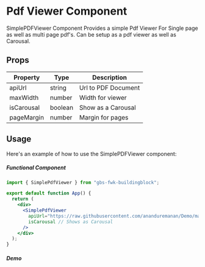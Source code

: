 # Pdf Viewer Component

SimplePDFViewer Component Provides a simple Pdf Viewer For Single page as well as multi page pdf's. Can be setup as a pdf viewer as well as Carousal.

## Props

| Property   | Type    | Description         |
| ---------- | ------- | ------------------- |
| apiUrl     | string  | Url to PDF Document |
| maxWidth   | number  | Width for viewer    |
| isCarousal | boolean | Show as a Carousal  |
| pageMargin | number  | Margin for pages    |

## Usage

Here's an example of how to use the SimplePDFViewer component:

##### Functional Component

```jsx copy filename="App.tsx"
import { SimplePdfViewer } from "gbs-fwk-buildingblock";

export default function App() {
  return (
    <div>
      <SimplePdfViewer
        apiUrl="https://raw.githubusercontent.com/ananduremanan/Demo/main/The%20Three%20Little%20Pigs.pdf"
        isCarousal // Shows as Carousal
      />
    </div>
  );
}
```

##### Demo
